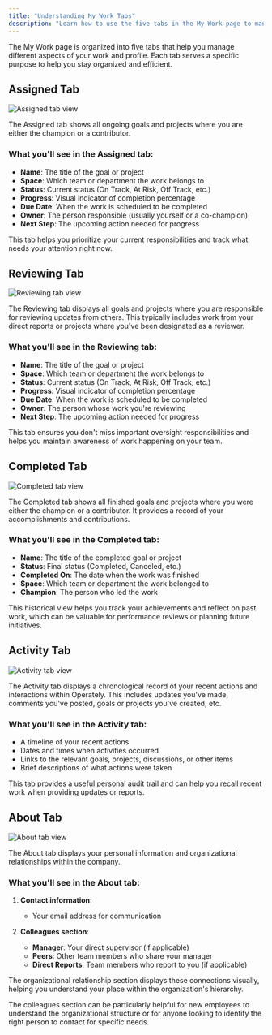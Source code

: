 ```yaml
---
title: "Understanding My Work Tabs"
description: "Learn how to use the five tabs in the My Work page to manage your assignments, reviews, and personal information."
---
```



<ImageEnhancer />

The My Work page is organized into five tabs that help you manage different aspects of your work and profile. Each tab serves a specific purpose to help you stay organized and efficient.

## Assigned Tab

![Assigned tab view](./assigned-tab.png)

The Assigned tab shows all ongoing goals and projects where you are either the champion or a contributor.

### What you'll see in the Assigned tab:

- **Name**: The title of the goal or project
- **Space**: Which team or department the work belongs to
- **Status**: Current status (On Track, At Risk, Off Track, etc.)
- **Progress**: Visual indicator of completion percentage
- **Due Date**: When the work is scheduled to be completed
- **Owner**: The person responsible (usually yourself or a co-champion)
- **Next Step**: The upcoming action needed for progress

This tab helps you prioritize your current responsibilities and track what needs your attention right now.

## Reviewing Tab

![Reviewing tab view](./reviewing-tab.png)

The Reviewing tab displays all goals and projects where you are responsible for reviewing updates from others. This typically includes work from your direct reports or projects where you've been designated as a reviewer.

### What you'll see in the Reviewing tab:

- **Name**: The title of the goal or project
- **Space**: Which team or department the work belongs to
- **Status**: Current status (On Track, At Risk, Off Track, etc.)
- **Progress**: Visual indicator of completion percentage
- **Due Date**: When the work is scheduled to be completed
- **Owner**: The person whose work you're reviewing
- **Next Step**: The upcoming action needed for progress

This tab ensures you don't miss important oversight responsibilities and helps you maintain awareness of work happening on your team.

## Completed Tab

![Completed tab view](./completed-tab.png)

The Completed tab shows all finished goals and projects where you were either the champion or a contributor. It provides a record of your accomplishments and contributions.

### What you'll see in the Completed tab:

- **Name**: The title of the completed goal or project
- **Status**: Final status (Completed, Canceled, etc.)
- **Completed On**: The date when the work was finished
- **Space**: Which team or department the work belonged to
- **Champion**: The person who led the work

This historical view helps you track your achievements and reflect on past work, which can be valuable for performance reviews or planning future initiatives.

## Activity Tab

![Activity tab view](./activity-tab.png)

The Activity tab displays a chronological record of your recent actions and interactions within Operately. This includes updates you've made, comments you've posted, goals or projects you've created, etc.

### What you'll see in the Activity tab:

- A timeline of your recent actions
- Dates and times when activities occurred
- Links to the relevant goals, projects, discussions, or other items
- Brief descriptions of what actions were taken

This tab provides a useful personal audit trail and can help you recall recent work when providing updates or reports.

## About Tab

![About tab view](./about-tab.png)

The About tab displays your personal information and organizational relationships within the company.

### What you'll see in the About tab:

1. **Contact information**:
   - Your email address for communication

2. **Colleagues section**:
   - **Manager**: Your direct supervisor (if applicable)
   - **Peers**: Other team members who share your manager
   - **Direct Reports**: Team members who report to you (if applicable)

The organizational relationship section displays these connections visually, helping you understand your place within the organization's hierarchy.

<Aside>The colleagues section can be particularly helpful for new employees to understand the organizational structure or for anyone looking to identify the right person to contact for specific needs.</Aside>
